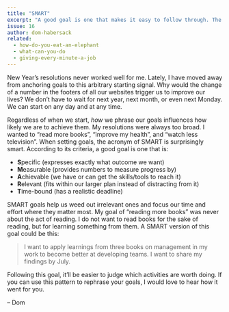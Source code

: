 ```yaml
---
title: "SMART"
excerpt: "A good goal is one that makes it easy to follow through. The SMART criteria help us in setting better goals."
issue: 16
author: dom-habersack
related:
  - how-do-you-eat-an-elephant
  - what-can-you-do
  - giving-every-minute-a-job
---
```

New Year’s resolutions never worked well for me. Lately, I have moved away from anchoring goals to this arbitrary starting signal. Why would the change of a number in the footers of all our websites trigger us to improve our lives? We don’t have to wait for next year, next month, or even next Monday. We can start on any day and at any time.

Regardless of when we start, _how_ we phrase our goals influences how likely we are to achieve them. My resolutions were always too broad. I wanted to “read more books”, “improve my health”, and “watch less television”. When setting goals, the acronym of SMART is surprisingly smart. According to its criteria, a good goal is one that is:

- **S**pecific (expresses exactly what outcome we want)
- **M**easurable (provides numbers to measure progress by)
- **A**chievable (we have or can get the skills/tools to reach it)
- **R**elevant (fits within our larger plan instead of distracting from it)
- **T**ime-bound (has a realistic deadline)

SMART goals help us weed out irrelevant ones and focus our time and effort where they matter most. My goal of “reading more books” was never about the act of reading. I do not want to read books for the sake of reading, but for learning something from them. A SMART version of this goal could be this:

> I want to apply learnings from three books on management in my work to become better at developing teams. I want to share my findings by July.

Following this goal, it’ll be easier to judge which activities are worth doing. If you can use this pattern to rephrase your goals, I would love to hear how it went for you.

– Dom
